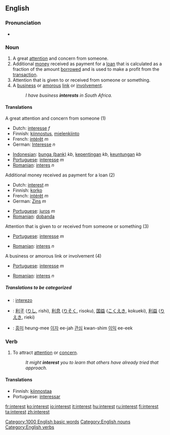 ==English==

{{rank|story|deep|meet|472|interest|brother|I've|longer}}

===Pronunciation===
*{{audio|en-us-interest.ogg|Audio (US)}}

===Noun===
{{en-noun-reg}}

# A great [[attention]] and concern from someone.
# Additional [[money]] received as payment for a [[loan]] that is calculated as a fraction of the amount [[borrow]]ed and is used to make a profit from the [[transaction]].
# Attention that is given to or received from someone or something.
# A [[business]] or [[amorous]] [[link]] or [[involvement]].
#:''I have business '''interests''' in South Africa.''

====Translations====
;A great attention and concern from someone (1)
{{top}}
*Dutch: [[interesse]] ''f''
*Finnish: [[kiinnostus]], [[mielenkiinto]]
*French: [[intérêt]] ''m''
*German: [[Interesse]] ''n''
{{mid}}
*[[Indonesian]]: [[bunga (bank)]] ''kb'', [[penting|kepentingan]] ''kb'', [[keuntungan]] ''kb''
*[[Portuguese]]: [[interesse]] ''m''
*[[Romanian]]: [[interes]] ''n''
{{bottom}}

;Additional money received as payment for a loan (2)
{{top}}
*Dutch: [[interest]] ''m''
*Finnish: [[korko]]
*French: [[intérêt]] ''m''
*German: [[Zins]] ''m''
{{mid}}
*[[Portuguese]]: [[juros]] ''m''
*[[Romanian]]: [[dobanda]]
{{bottom}}

;Attention that is given to or received from someone or something (3)
{{top}}
*[[Portuguese]]: [[interesse]] ''m''
{{mid}}
*[[Romanian]]: [[interes]] ''n''
{{bottom}}

;A business or amorous link or involvement (4)
{{top}}
*[[Portuguese]]: [[interesse]] ''m''
{{mid}}
*[[Romanian]]: [[interes]] ''n''
{{bottom}}

=====Translations to be categorized=====
{{checktrans}}
{{top}}
*{{ttbc|Esperanto}}: [[interezo]]
*{{ttbc|Japanese}}: [[利子]] ([[りし]], rishi), [[利息]] ([[りそく]], risoku), [[国益]] ([[こくえき]], kokueki), [[利益]] ([[りえき]], rieki)
{{mid}}
*{{ttbc|Korean}}: [[흥미]] heung-mee [[이자]] ee-jah  [[관심]] kwan-shim [[이익]] ee-eek
{{bottom}}

===Verb===
{{en-infl-reg-consonant|interest||}}

# To attract [[attention]] or [[concern]].
#:''It might '''interest''' you to learn that others have already tried that approach.''

====Translations====
*Finnish: [[kiinnostaa]]
*Portuguese: [[interessar]]


[[Category:1000 English basic words]]
[[Category:English nouns]]
[[Category:English verbs]]

[[fr:interest]]
[[ko:interest]]
[[io:interest]]
[[it:interest]]
[[hu:interest]]
[[ru:interest]]
[[fi:interest]]
[[ta:interest]]
[[zh:interest]]